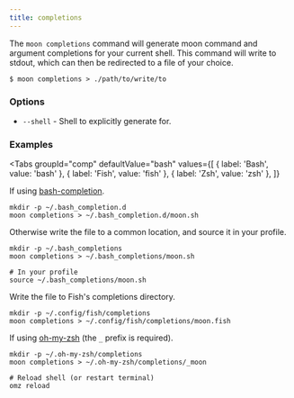 ```yaml
---
title: completions
---
```



The `moon completions` command will generate moon command and argument completions for your current
shell. This command will write to stdout, which can then be redirected to a file of your choice.

```shell
$ moon completions > ./path/to/write/to
```

### Options

- `--shell` - Shell to explicitly generate for.

### Examples

<Tabs
  groupId="comp"
  defaultValue="bash"
  values={[
    { label: 'Bash', value: 'bash' },
    { label: 'Fish', value: 'fish' },
    { label: 'Zsh', value: 'zsh' },
  ]}
>
<TabItem value="bash">

If using [bash-completion](https://github.com/scop/bash-completion).

```shell
mkdir -p ~/.bash_completion.d
moon completions > ~/.bash_completion.d/moon.sh
```

Otherwise write the file to a common location, and source it in your profile.

```shell
mkdir -p ~/.bash_completions
moon completions > ~/.bash_completions/moon.sh

# In your profile
source ~/.bash_completions/moon.sh
```

</TabItem>
<TabItem value="fish">

Write the file to Fish's completions directory.

```shell
mkdir -p ~/.config/fish/completions
moon completions > ~/.config/fish/completions/moon.fish
```

</TabItem>
<TabItem value="zsh">

If using [oh-my-zsh](https://ohmyz.sh/) (the `_` prefix is required).

```shell
mkdir -p ~/.oh-my-zsh/completions
moon completions > ~/.oh-my-zsh/completions/_moon

# Reload shell (or restart terminal)
omz reload
```

</TabItem>
</Tabs>
